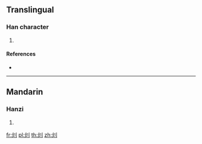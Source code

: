{{character info/new}}
==Translingual==

===Han character===
{{Han char|rn=86|rad=火|as=02|sn=6|four=|canj=FLN}}

# {{defn|Han|sort=火02}}

====References====
* {{Han ref|kx=0666.020|dkj=18862|dj=1075.090|hdz=32188.060|uh=7072|ud=28786}}

----

==Mandarin==

===Hanzi===
{{cmn-hanzi|pin=[[xiāo]] ([[xiao1]])|wg=hsiao<sup>1</sup>}}

# {{defn|lang=cmn|sort=火02}}

[[fr:灲]]
[[pl:灲]]
[[th:灲]]
[[zh:灲]]